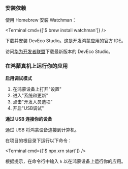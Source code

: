 
### 安装依赖

<Step label="1">

使用 Homebrew 安装 Watchman：

<Terminal cmd={['$ brew install watchman']} />

</Step>

<Step label="2">

下载并安装 DevEco Studio。这是开发鸿蒙应用的官方 IDE。

访问[华为开发者联盟](https://developer.harmonyos.com/cn/develop/deveco-studio/)下载最新版本的 DevEco Studio。

</Step>

### 在鸿蒙真机上运行你的应用

<Step label="1">

**启用调试模式**

1. 在鸿蒙设备上打开"设置"
2. 进入"系统和更新"
3. 点击"开发人员选项"
4. 开启"USB调试"

</Step>

<Step label="2">

**通过 USB 连接你的设备**

通过 USB 将鸿蒙设备连接到计算机。

</Step>

<Step label="3">

在项目的根目录下运行以下命令：

<Terminal cmd={['$ npx xrn start']} />

根据提示，在命令行中输入 `h` 以在鸿蒙设备上运行你的应用。

</Step> 